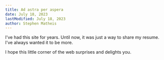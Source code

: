 ```yaml
---
title: Ad astra per aspera
date: July 18, 2023
lastModified: July 18, 2023
author: Stephen Matheis
---
```


I've had this site for years. Until now, it was just a way to share my resume. I've always wanted it to be more.

I hope this little corner of the web surprises and delights you.
